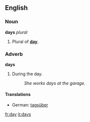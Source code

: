 ==English==
===Noun===
'''days''' ''plural''
# Plural of '''[[day]]'''.

===Adverb===
'''days'''
# During the day.
#:''She works days at the garage.''

====Translations====
*German: [[tagsüber]]

[[fr:day]]
[[it:days]]